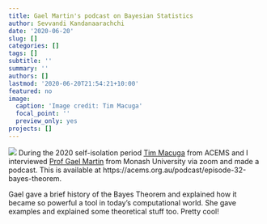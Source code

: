 ```yaml
---
title: Gael Martin's podcast on Bayesian Statistics
author: Sevvandi Kandanaarachchi
date: '2020-06-20'
slug: []
categories: []
tags: []
subtitle: ''
summary: ''
authors: []
lastmod: '2020-06-20T21:54:21+10:00'
featured: no
image:
  caption: 'Image credit: Tim Macuga'
  focal_point: ''
  preview_only: yes
projects: []
---
```

![](/img/Gael_pic.jpg)
During the 2020 self-isolation period [Tim Macuga](https://acems.org.au/our-people/tim-macuga) from ACEMS and I interviewed [Prof Gael Martin](http://users.monash.edu.au/~gmartin/) from Monash University via zoom and made a podcast. This is available at https://acems.org.au/podcast/episode-32-bayes-theorem. 

Gael gave a brief history of the Bayes Theorem and explained how it became so powerful a tool in today's computational world. She gave examples and explained some theoretical stuff too. Pretty cool! 
